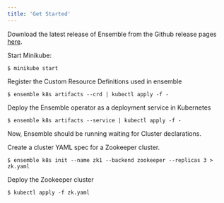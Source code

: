 ```yaml
---
title: 'Get Started'
---
```


Download the latest release of Ensemble from the Github release pages [here](https://github.com/teseraio/ensemble/releases).

Start Minikube:

```shell-session
$ minikube start
```

Register the Custom Resource Definitions used in ensemble

```shell-session
$ ensemble k8s artifacts --crd | kubectl apply -f -
```

Deploy the Ensemble operator as a deployment service in Kubernetes

```shell-session
$ ensemble k8s artifacts --service | kubectl apply -f -
```

Now, Ensemble should be running waiting for Cluster declarations.

Create a cluster YAML spec for a Zookeeper cluster.

```shell-session
$ ensemble k8s init --name zk1 --backend zookeeper --replicas 3 > zk.yaml
```

Deploy the Zookeeper cluster

```shell-session
$ kubectl apply -f zk.yaml
```
